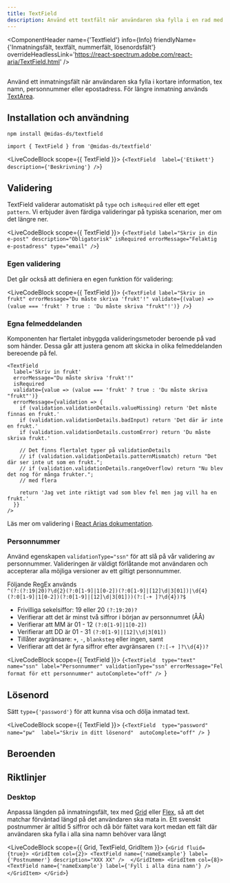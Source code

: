 ```yaml
---
title: TextField
description: Använd ett textfält när användaren ska fylla i en rad med text.
---
```



<ComponentHeader
  name={'Textfield'}
  info={Info}
  friendlyName={'Inmatningsfält, textfält, nummerfält, lösenordsfält'}
  overrideHeadlessLink='https://react-spectrum.adobe.com/react-aria/TextField.html'
/>

##

Använd ett inmatningsfält när användaren ska fylla i kortare information, tex namn, personnummer eller epostadress. För längre inmatning används [TextArea](./textarea.mdx).

## Installation och användning

```bash npm2yarn
npm install @midas-ds/textfield
```

```tsx
import { TextField } from '@midas-ds/textfield'
```

<LiveCodeBlock scope={{ TextField }}>
  {`<TextField 
    label={'Etikett'}
    description={'Beskrivning'}
/>`}
</LiveCodeBlock>

## Validering

TextField validerar automatiskt på `type` och `isRequired` eller ett eget `pattern`. Vi erbjuder även färdiga valideringar på typiska scenarion, mer om det längre ner.

<LiveCodeBlock scope={{ TextField }}>
  {`<TextField
    label="Skriv in din e-post"
    description="Obligatorisk"
    isRequired
    errorMessage="Felaktig e-postadress"
    type="email"
/>`}
</LiveCodeBlock>

### Egen validering

Det går också att definiera en egen funktion för validering:

<LiveCodeBlock scope={{ TextField }}>
  {`<TextField
    label="Skriv in frukt"
    errorMessage="Du måste skriva 'frukt'!"
    validate={(value) => (value === 'frukt' ? true : 'Du måste skriva "frukt"!')}
/>`}
</LiveCodeBlock>

### Egna felmeddelanden

Komponenten har flertalet inbyggda valideringsmetoder beroende på vad som händer. Dessa går att justera genom att skicka in olika felmeddelanden bereoende på fel.

```tsx
<TextField
  label='Skriv in frukt'
  errorMessage="Du måste skriva 'frukt'!"
  isRequired
  validate={value => (value === 'frukt' ? true : 'Du måste skriva "frukt"')}
  errorMessage={validation => {
    if (validation.validationDetails.valueMissing) return 'Det måste finnas en frukt.'
    if (validation.validationDetails.badInput) return 'Det där är inte en frukt.'
    if (validation.validationDetails.customError) return 'Du måste skriva frukt.'

    // Det finns flertalet typer på validationDetails
    // if (validation.validationDetails.patternMismatch) return "Det där ser inte ut som en frukt.";
    // if (validation.validationDetails.rangeOverflow) return "Nu blev det nog för många frukter.";
    // med flera

    return 'Jag vet inte riktigt vad som blev fel men jag vill ha en frukt.'
  }}
/>
```

Läs mer om validering i [React Arias dokumentation](https://react-spectrum.adobe.com/react-aria/forms.html#validation).

### Personnummer

Använd egenskapen `validationType="ssn"` för att slå på vår validering av personnummer. Valideringen är väldigt förlåtande mot användaren och accepterar alla möjliga versioner av ett giltigt personnummer.

Följande RegEx används <br /> `^(?:(?:19|20)?\d{2}(?:0[1-9]|1[0-2])(?:0[1-9]|[12]\d|3[01])|\d{4}(?:0[1-9]|1[0-2])(?:0[1-9]|[12]\d|3[01]))(?:[-+ ]?\d{4})?$`

- Frivilliga sekelsiffor: 19 eller 20 `(?:19:20)?`
- Verifierar att det är minst två siffror i början av personnumret (ÅÅ)
- Verifierar att MM är 01 - 12 `(?:0[1-9]|1[0-2])`
- Verifierar att DD är 01 - 31 `(?:0[1-9]|[12]\\d|3[01])`
- Tillåter avgränsare: `+`, `-`, `blanksteg` eller ingen, samt
- Verifierar att det är fyra siffror efter avgränsaren `(?:[-+ ]?\\d{4})?`

<LiveCodeBlock scope={{ TextField }}>
  {`<TextField 
    type="text"
    name="ssn"
    label="Personnummer"
    validationType="ssn"
    errorMessage="Fel format för ett personnummer"
    autoComplete="off"
/>
`}
</LiveCodeBlock>

## Lösenord

Sätt `type={'password'}` för att kunna visa och dölja inmatad text.

<LiveCodeBlock scope={{ TextField }}>
  {`<TextField 
    type="password" 
    name="pw" 
    label="Skriv in ditt lösenord" 
    autoComplete="off"
/>
`}
</LiveCodeBlock>

## Beroenden

<ComponentFooter info={Info} />

## Riktlinjer

### Desktop

Anpassa längden på inmatningsfält, tex med [Grid](./grid.mdx) eller [Flex](./flex.mdx), så att det matchar förväntad längd på det användaren ska mata in. Ett svenskt postnummer är alltid 5 siffror och då bör fältet vara kort medan ett fält där användaren ska fylla i alla sina namn behöver vara långt

<LiveCodeBlock scope={{ Grid, TextField, GridItem }}>
  {`<Grid fluid={true}>
    <GridItem col={2}>
      <TextField name={'nameExample'} label={'Postnummer'} description="XXX XX" /> 
    </GridItem>
    <GridItem col={8}>
      <TextField name={'nameExample'} label={'Fyll i alla dina namn'} /> 
    </GridItem>
</Grid>`}
</LiveCodeBlock>

<ComponentFooter info={Info} />
